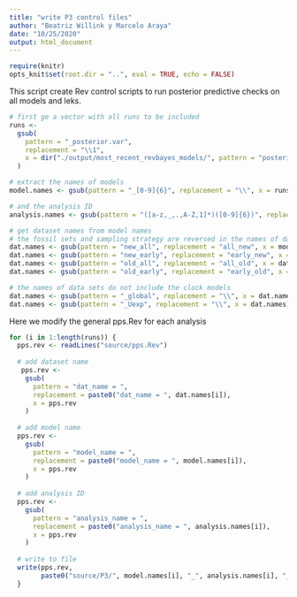 ```yaml
---
title: "write P3 control files"
author: "Beatriz Willink y Marcelo Araya"
date: "10/25/2020"
output: html_document
---
```

```r
require(knitr)
opts_knit$set(root.dir = "..", eval = TRUE, echo = FALSE)
```

This script create Rev control scripts to run posterior predictive checks on all models and leks.
```r
# first ge a vector with all runs to be included
runs <-
  gsub(
    pattern = "_posterior.var",
    replacement = "\\1",
    x = dir("./output/most_recent_revbayes_models/", pattern = "posterior.var")
  )

# extract the names of models
model.names <- gsub(pattern = "_[0-9]{6}", replacement = "\\", x = runs)

# and the analysis ID
analysis.names <- gsub(pattern = "([a-z,_,.,A-Z,1]*)([0-9]{6})", replacement = "\\2", x = runs)

# get dataset names from model names
# the fossil sets and sampling strategy are reversed in the names of datasets
dat.names <- gsub(pattern = "new_all", replacement = "all_new", x = model.names)
dat.names <- gsub(pattern = "new_early", replacement = "early_new", x = dat.names)
dat.names <- gsub(pattern = "old_all", replacement = "all_old", x = dat.names)
dat.names <- gsub(pattern = "old_early", replacement = "early_old", x = dat.names)

# the names of data sets do not include the clock models
dat.names <- gsub(pattern = "_global", replacement = "\\", x = dat.names)
dat.names <- gsub(pattern = "_Uexp", replacement = "\\", x = dat.names)
```

Here we modify the general pps.Rev for each analysis
```r
for (i in 1:length(runs)) {
  pps.rev <- readLines("source/pps.Rev")
   
  # add dataset name
   pps.rev <-
    gsub(
      pattern = "dat_name = ",
      replacement = paste0("dat_name = ", dat.names[i]),
      x = pps.rev
    )
   
  # add model name
  pps.rev <-
    gsub(
      pattern = "model_name = ",
      replacement = paste0("model_name = ", model.names[i]),
      x = pps.rev
    )
  
  # add analysis ID
  pps.rev <-
    gsub(
      pattern = "analysis_name = ",
      replacement = paste0("analysis_name = ", analysis.names[i]),
      x = pps.rev
    )
  
  # write to file
  write(pps.rev,
        paste0("source/P3/", model.names[i], "_", analysis.names[i], "_pps.Rev"))
  }
```


